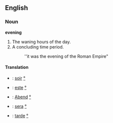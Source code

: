 ==English==
===Noun===
'''evening'''
#The waning hours of the day.
#A concluding time period.
#:''it was the evening of the Roman Empire"
====Translation====
*{{fr}}: [[soir]] [[:fr:soir|°]]
*{{hu}}: [[este]] [[:hu:este|°]]
*{{de}}: [[Abend]] [[:de:Abend|°]]
*{{it}}: [[sera]] [[:it:sera|°]]
*{{es}}: [[tarde]] [[:es:tarde|°]]